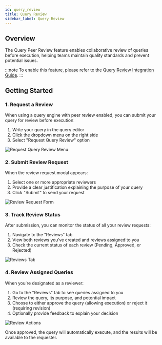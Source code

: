 ```yaml
---
id: query_review
title: Query Review
sidebar_label: Query Review
---
```


## Overview

The Query Peer Review feature enables collaborative review of queries before execution, helping teams maintain quality standards and prevent potential issues.

:::note
To enable this feature, please refer to the [Query Review Integration Guide](../integrations/add_query_review.mdx).
:::

## Getting Started

### 1. Request a Review

When using a query engine with peer review enabled, you can submit your query for review before execution:

1. Write your query in the query editor
2. Click the dropdown menu on the right side
3. Select "Request Query Review" option

![Request Query Review Menu](/img/user_guide/query_review/query_review_1.png)

### 2. Submit Review Request

When the review request modal appears:

1. Select one or more appropriate reviewers
2. Provide a clear justification explaining the purpose of your query
3. Click "Submit" to send your request

![Review Request Form](/img/user_guide/query_review/query_review_2.png)

### 3. Track Review Status

After submission, you can monitor the status of all your review requests:

1. Navigate to the "Reviews" tab
2. View both reviews you've created and reviews assigned to you
3. Check the current status of each review (Pending, Approved, or Rejected)

![Reviews Tab](/img/user_guide/query_review/query_review_3.png)

### 4. Review Assigned Queries

When you're designated as a reviewer:

1. Go to the "Reviews" tab to see queries assigned to you
2. Review the query, its purpose, and potential impact
3. Choose to either approve the query (allowing execution) or reject it (requiring revision)
4. Optionally provide feedback to explain your decision

![Review Actions](/img/user_guide/query_review/query_review_4.png)

Once approved, the query will automatically execute, and the results will be available to the requester.
